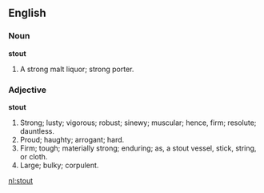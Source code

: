 ==English==

===Noun===

'''stout'''

#A strong malt liquor; strong porter.

===Adjective===

'''stout'''

#Strong; lusty; vigorous; robust; sinewy; muscular; hence, firm; resolute; dauntless.
#Proud; haughty; arrogant; hard.
#Firm; tough; materially strong; enduring; as, a stout vessel, stick, string, or cloth.
#Large; bulky; corpulent.

[[nl:stout]]